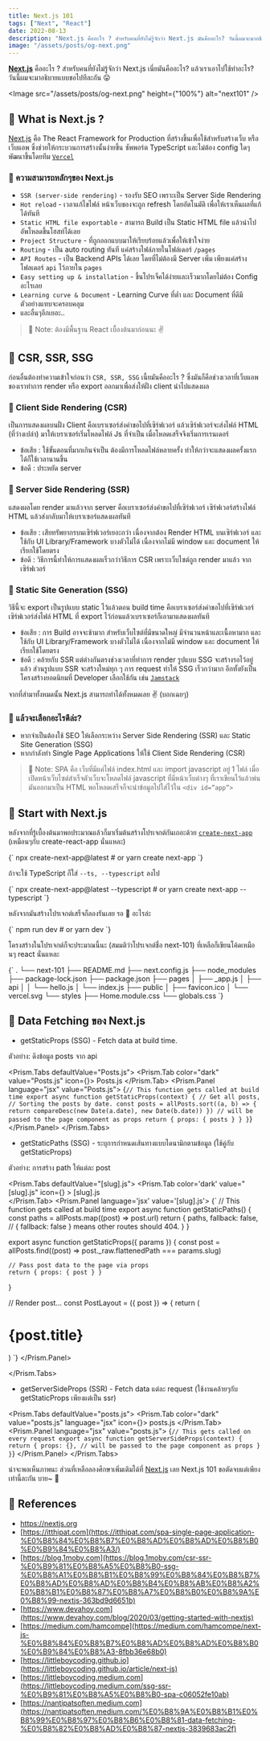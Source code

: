 ```yaml
---
title: Next.js 101
tags: ["Next", "React"]
date: 2022-08-13
description: "Next.js คืออะไร ? สำหรับคนที่ยังไม่รู้จักว่า Next.js มันคืออะไร? วันนี้ผมจะมาอธิบายแบบขอไปทีเลยละกัน"
image: "/assets/posts/og-next.png"
---
```


[**Next.js**](https://nextjs.org/) คืออะไร ? สำหรับคนที่ยังไม่รู้จักว่า Next.js เนี่ยมันคืออะไร? แล้วเราเอาไปใช้ทำอะไร? วันนี้ผมจะมาอธิบายแบบขอไปทีละกัน 😛

<Image src="/assets/posts/og-next.png" height={"100%"} alt="next101" />

<Space h="sm" />

## 📌 What is Next.js ?

[Next.js](https://nextjs.org/) คือ The React Framework for Production ที่สร้างขึ้นเพื่อใช้สำหรับสร้างเว็บ หรือเว็บแอพ ซึ่งช่วยให้กระบวนการสร้างนั้นง่ายขึ้น
ซัพพอร์ต TypeScript และไม่ต้อง config ใดๆ พัฒนาขึ้นโดยทีม [`Vercel`](https://vercel.com/)

### 📝 ความสามารถหลักๆของ Next.js

- `SSR (server-side rendering)` - รองรับ SEO เพราะเป็น Server Side Rendering
- `Hot reload` - เวลาแก้ไขไฟล์ หน้าเว็บของจะถูก refresh โดยอัตโนมัติ เพื่อให้เราเห็นผลที่แก้ได้ทันที
- `Static HTML file exportable` - สามารถ Build เป็น Static HTML file แล้วนำไปอัพโหลดขึ้นโฮสท์ได้เลย
- `Project Structure` - ที่ถูกออกแบบมาให้เรียบร้อยแล้วเพื่อให้เข้าใจง่าย
- `Routing` - เป็น auto routing ทันที แค่สร้างไฟล์ภายในโฟล์เดอร์ `/pages`
- `API Routes` - เป็น Backend APIs ได้เลย โดยที่ไม่ต้องมี Server เพิ่ม เพียงแค่สร้างโฟลเดอร์ `api` ไว้ภายใน `pages`
- `Easy setting up & installation` - ขึ้นโปรเจ็คได้ง่ายและเร็วมากโดยไม่ต้อง Config อะไรเลย
- `Learning curve & Document` - Learning Curve ที่ต่ำ และ Document ที่ดีมีตัวอย่างแทบจะครอบคลุม
- และอื่นๆอีกเยอะ..

<Space h="xs" />

> 📝 Note: ต้องมีพื้นฐาน React เบื้องต้นมาก่อนนะ ✌️

<Space h="sm" />

## 📌 CSR, SSR, SSG

ก่อนอื่นต้องทำความเข้าใจก่อนว่า `CSR, SSR, SSG` เนี้ยมันคืออะไร ? ซึ่งมันก็คือช่วงเวลาที่เว็บแอพของเราทำการ render หรือ export ออกมาเพื่อส่งให้ฝั่ง client นำไปแสดงผล

### 📝 Client Side Rendering (CSR)

เป็นการแสดงผลบนฝั่ง Client คือเบราเซอร์ส่งคำขอไปที่เซิร์ฟเวอร์ แล้วเซิร์ฟเวอร์จะส่งไฟล์ HTML (ที่ว่างเปล่า) มาให้เบราเซอร์เริ่มโหลดไฟล์ Js ที่จำเป็น เมื่อโหลดเสร็จจึงเริ่มการเรนเดอร์

- ข้อเสีย : ใช้ขั้นตอนที่มากเกินจำเป็น ต้องมีการโหลดไฟล์หลายครั้ง ทำให้กว่าจะแสดงผลครั้งแรกได้ก็ใช้เวลานานขึ้น
- ข้อดี : ประหยัด server

### 📝 Server Side Rendering (SSR)

แสดงผลโดย render มาแล้วจาก server คือเบราเซอร์ส่งคำขอไปที่เซิร์ฟเวอร์ เซิร์ฟเวอร์สร้างไฟล์ HTML แล้วส่งกลับมาให้เบราเซอร์แสดงผลทันที

- ข้อเสีย : เสียทรัพยากรบนเซิร์ฟเวอร์เยอะกว่า เนื่องจากต้อง Render HTML บนเซิร์ฟเวอร์ และใช้กับ UI Library/Framework บางตัวไม่ได้ เนื่องจากไม่มี window และ document ให้เรียกใช้โดยตรง
- ข้อดี : วิธีการนี้ทำให้การแสดงผลเร็วกว่าวิธีการ CSR เพราะเว็บไซต์ถูก render มาแล้ว จากเซิร์ฟเวอร์

### 📝 Static Site Generation (SSG)

วิธีนี้จะ export เป็นรูปแบบ static ไว้แล้วตอน build time คือเบราเซอร์ส่งคำขอไปที่เซิร์ฟเวอร์ เซิร์ฟเวอร์ส่งไฟล์ HTML ที่ export ไว้ก่อนแล้วเบราเซอร์ก็เอามาแสดงผลทันที

- ข้อเสีย : การ Build อาจจะช้ามาก สำหรับเว็บไซต์ที่มีขนาดใหญ่ มีจำนวนหน้าและเนื้อหามาก และใช้กับ UI Library/Framework บางตัวไม่ได้ เนื่องจากไม่มี window และ document ให้เรียกใช้โดยตรง
- ข้อดี : คล้ายกับ SSR แต่ต่างกันตรงช่วงเวลาที่ทำการ render รูปแบบ SSG จะสร้างรอไว้อยู่แล้ว ส่วนรูปแบบ SSR จะสร้างใหม่ทุก ๆ การ request ทำให้ SSG เร็วกว่ามาก
  อีกทั้งยังเป็นโครงสร้างยอดนิยมที่ Developer เลือกใช้กัน เช่น [`Jamstack`](https://jamstack.org/)

<Space h="xs" />

จากที่ส่ามาทั้งหมดนั้น Next.js สามารถทำได้ทั้งหมดเลย ✌️ (บอกเฉยๆ)

<Space h="sm" />

### 📝 แล้วจะเลือกอะไรดีล่ะ?

- หากจำเป็นต้องใช้ SEO ให้เลือกระหว่าง Server Side Rendering (SSR) และ Static Site Generation (SSG)
- หากกำลังทำ Single Page Applications ให้ใช้ Client Side Rendering (CSR)

<Space h="xs" />

> 📝 Note: SPA คือ เว็บที่มีแค่ไฟล์ index.html และ import javascript อยู่ 1 ไฟล์ เมื่อเปิดหน้าเว็บไซต์สำเร็จตัวเว็บจะโหลดไฟล์ javascript ที่มีหน้าเว็บต่างๆ
> ที่เราเขียนไว้แล้วพ่นมันออกมาเป็น HTML พอโหลดเสร็จก็จะนำข้อมูลไปใส่ไว้ใน `<div id=”app”>`

<Space h="sm" />

## 📌 Start with Next.js

หลังจากที่รู้เบื้องต้นมาพอประมาณแล้วก็มาเริ่มต้นสร้างโปรเจกต์กันเถอะด้วย [`create-next-app`](https://github.com/vercel/next.js/tree/canary/packages/create-next-app)
(เหมือนๆกับ create-react-app นั่นแหละ)

<Prism color="dark" language="bash">
  {`
npx create-next-app@latest
# or
yarn create next-app
`}
</Prism>

ถ้าจะใช้ TypeScript ก็ใส่ `--ts, --typescript` ลงไป

<Prism color="dark" language="bash">
  {`
npx create-next-app@latest --typescript
# or
yarn create next-app --typescript
`}
</Prism>

หลังจากมันสร้างโปรเจกต์เสร็จก็ลองรันเลย รอ 🐸 อะไรล่ะ

<Prism color="dark" language="bash">
  {`
npm run dev
# or
yarn dev
`}
</Prism>

โครงสร้างในโปรเจกต์ก็จะประมาณนี้นะ (สมมติว่าโปรเจกต์ชื่อ next-101) ที่เหลือก็เขียนโค้ดเหมือนๆ react นั่นแหละ

<Prism color="dark" language="bash">
  {`
.
└── next-101
    ├── README.md
    ├── next.config.js
    ├── node_modules
    ├── package-lock.json
    ├── package.json
    ├── pages
    │   ├── _app.js
    │   ├── api
    │   │   └── hello.js
    │   └── index.js
    ├── public
    │   ├── favicon.ico
    │   └── vercel.svg
    └── styles
        ├── Home.module.css
        └── globals.css
`}
</Prism>

<Space h="sm" />

## 📌 Data Fetching ของ Next.js

- getStaticProps (SSG) - Fetch data at build time.

ตัวอย่าง: ดึงข้อมูล posts จาก api

<Prism.Tabs defaultValue="Posts.js">
  <Prism.Tab color="dark" value="Posts.js" icon={<JsIcon />}>
    Posts.js
  </Prism.Tab>
  <Prism.Panel language="jsx" value="Posts.js">
    {`
// This function gets called at build time
export async function getStaticProps(context) {
    // Get all posts,
    // Sorting the posts by date.
    const posts = allPosts.sort((a, b) => {
        return compareDesc(new Date(a.date), new Date(b.date))
    })
    // will be passed to the page component as props
    return { props: { posts } }
}
            `}
  </Prism.Panel>
</Prism.Tabs>

<Space h="xs" />

- getStaticPaths (SSG) - ระบุการกำหนดเส้นทางแบบไดนามิกตามข้อมูล (ใช้คู่กับ getStaticProps)

ตัวอย่าง: การสร้าง path ให้แต่ละ post

<Prism.Tabs defaultValue="[slug].js">
    <Prism.Tab
        color='dark'
        value="[slug].js"
        icon={<JsIcon />}
        >
        [slug].js    
</Prism.Tab>
<Prism.Panel language='jsx' value='[slug].js'>
    {`
// This function gets called at build time
export async function getStaticPaths() {
  const paths = allPosts.map((post) => post.url)
  return {
    paths,
    fallback: false, // { fallback: false } means other routes should 404.
  }
}

export async function getStaticProps({ params }) {
  const post = allPosts.find((post) => post._raw.flattenedPath === params.slug)

    // Pass post data to the page via props
    return { props: { post } }

}

// Render post...
const PostLayout = ({ post }) => {
  return (
    <div>
      <h1>{post.title}</h1>
    </div>
  )
`}
</Prism.Panel>

</Prism.Tabs>

<Space h="xs" />

- getServerSideProps (SSR) - Fetch data แต่ละ request (ใช้งานคล้ายๆกับ getStaticProps เพียงแต่เป็น ssr)

<Prism.Tabs defaultValue="posts.js">
  <Prism.Tab color="dark" value="posts.js" language="jsx" icon={<JsIcon />}>
    posts.js
  </Prism.Tab>
  <Prism.Panel language="jsx" value="posts.js">
    {`
// This gets called on every request
export async function getServerSideProps(context) {
  return {
    props: {}, // will be passed to the page component as props
  }
}
            `}
  </Prism.Panel>
</Prism.Tabs>

<Space h="sm" />

น่าจะพอเห็นภาพนะ ส่วนที่เหลือลองศึกษาเพิ่มเติมได้ที่ [Next.js](https://nextjs.org/docs) เลย
Next.js 101 ขอตัดจบแต่เพียงเท่านี้ละกัน บาย~ 👋

<Space h="sm" />

## 📌 References

- https://nextjs.org
- [https://itthipat.com](https://itthipat.com/spa-single-page-application-%E0%B8%84%E0%B8%B7%E0%B8%AD%E0%B8%AD%E0%B8%B0%E0%B9%84%E0%B8%A3/)
- [https://blog.1moby.com](https://blog.1moby.com/csr-ssr-%E0%B9%81%E0%B8%A5%E0%B8%B0-ssg-%E0%B8%A1%E0%B8%B1%E0%B8%99%E0%B8%84%E0%B8%B7%E0%B8%AD%E0%B8%AD%E0%B8%B4%E0%B8%AB%E0%B8%A2%E0%B8%B1%E0%B8%87%E0%B8%A7%E0%B8%B0%E0%B8%9A%E0%B8%99-nextjs-363bd9d6651b)
- [https://www.devahoy.com](https://www.devahoy.com/blog/2020/03/getting-started-with-nextjs)
- [https://medium.com/hamcompe](https://medium.com/hamcompe/next-js-%E0%B8%84%E0%B8%B7%E0%B8%AD%E0%B8%AD%E0%B8%B0%E0%B9%84%E0%B8%A3-8fbb36e68b0)
- [https://littleboycoding.github.io](https://littleboycoding.github.io/article/next-js)
- [https://littleboycoding.medium.com](https://littleboycoding.medium.com/ssg-ssr-%E0%B9%81%E0%B8%A5%E0%B8%B0-spa-c06052fe10ab)
- [https://nantipatsoften.medium.com](https://nantipatsoften.medium.com/%E0%B8%9A%E0%B8%B1%E0%B8%99%E0%B8%97%E0%B8%B6%E0%B8%81-data-fetching-%E0%B8%82%E0%B8%AD%E0%B8%87-nextjs-3839683ac2f)
